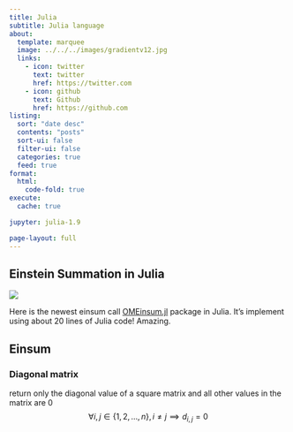 ```yaml
---
title: Julia
subtitle: Julia language
about:
  template: marquee
  image: ../../../images/gradientv12.jpg 
  links:
    - icon: twitter
      text: twitter
      href: https://twitter.com
    - icon: github
      text: Github
      href: https://github.com
listing:
  sort: "date desc"
  contents: "posts"
  sort-ui: false
  filter-ui: false
  categories: true
  feed: true
format:
  html:
    code-fold: true
execute: 
  cache: true

jupyter: julia-1.9

page-layout: full
---
```


## Einstein Summation in Julia
![](../../../images/code3.png)

Here is the newest einsum call [OMEinsum.jl](https://github.com/under-Peter/OMEinsum.jl) package in Julia. It's implement using about 20 lines of Julia code! Amazing.



## Einsum 


### Diagonal matrix
return only the diagonal value of a square matrix 
and all other values in the matrix are 0
$$
\forall i,j \in \{1, 2, \ldots, n\}, i \ne j \implies d_{i,j} = 0
$$
<!-- 
```julia
using OMEinsum, LinearAlgebra,SymEngine

snake = fill(Basic(:🐍), 3, 3)
```
{{< embed julia_einsum.ipynb#snake echo=true >}}

```julia

ein"->ii"(asarray(snake[1,1]), size_info=Dict('i'=>5))

```
{{< embed julia_einsum.ipynb#diagonal_mat echo=true >}} -->